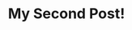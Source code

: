 ---
title: My Second Post!
slug: my-second-post
datae: 2020-10-02
featureImage: park.jpg
excerpt: Praesent massa nisl, vehicula nec urna et, commodo pellentesque nulla. Aliquam sed auctor risus. 
---